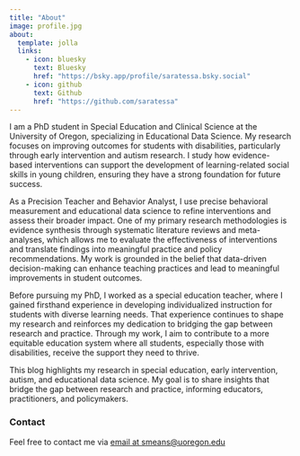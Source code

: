 ```yaml
---
title: "About"
image: profile.jpg
about:
  template: jolla
  links:
    - icon: bluesky
      text: Bluesky
      href: "https://bsky.app/profile/saratessa.bsky.social"
    - icon: github
      text: Github
      href: "https://github.com/saratessa"
---
```


I am a PhD student in Special Education and Clinical Science at the University of Oregon, specializing in Educational Data Science. My research focuses on improving outcomes for students with disabilities, particularly through early intervention and autism research. I study how evidence-based interventions can support the development of learning-related social skills in young children, ensuring they have a strong foundation for future success.

As a Precision Teacher and Behavior Analyst, I use precise behavioral measurement and educational data science to refine interventions and assess their broader impact. One of my primary research methodologies is evidence synthesis through systematic literature reviews and meta-analyses, which allows me to evaluate the effectiveness of interventions and translate findings into meaningful practice and policy recommendations. My work is grounded in the belief that data-driven decision-making can enhance teaching practices and lead to meaningful improvements in student outcomes.

Before pursuing my PhD, I worked as a special education teacher, where I gained firsthand experience in developing individualized instruction for students with diverse learning needs. That experience continues to shape my research and reinforces my dedication to bridging the gap between research and practice. Through my work, I aim to contribute to a more equitable education system where all students, especially those with disabilities, receive the support they need to thrive.

This blog highlights my research in special education, early intervention, autism, and educational data science. My goal is to share insights that bridge the gap between research and practice, informing educators, practitioners, and policymakers.

### **Contact**

Feel free to contact me via [email at smeans\@uoregon.edu](mailto:smeans@uoregon.edu)

